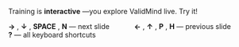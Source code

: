 :::: {.tc .mt5 .f3 .ba .bg-black-10 .b--black-10 .bw1 .br3 .near-black}
Training is **interactive** —you explore ValidMind live. Try it!

::: {.f4}
**→** , **↓** , **SPACE** , **N** — next slide &emsp;&emsp;&emsp; **←** , **↑** , **P** , **H** — previous slide &emsp;&emsp;&emsp; **?** — all keyboard shortcuts
:::
::::
